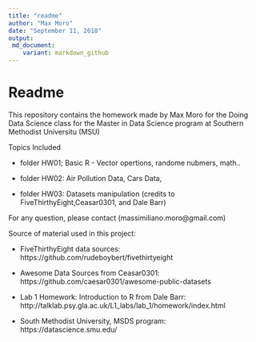 ```yaml
---
title: "readme"
author: "Max Moro"
date: "September 11, 2018"
output: 
 md_document:
    variant: markdown_github
---
```


# Readme

This repository contains the homework made by Max Moro for the Doing Data Science class for the  Master in Data Science program at Southern Methodist Universitu (MSU)

Topics Included

- folder HW01; Basic R - Vector opertions, randome nubmers, math..

- folder HW02: Air Pollution Data, Cars Data,

- folder HW03: Datasets manipulation (credits to FiveThirthyEight,Ceasar0301, and Dale Barr)

For any question, please contact (massimiliano.moro@gmail.com)

Source of material used in this project:

- FiveThirthyEight data sources: https://github.com/rudeboybert/fivethirtyeight

- Awesome Data Sources from Ceasar0301:  https://github.com/caesar0301/awesome-public-datasets

- Lab 1 Homework: Introduction to R from Dale Barr:  http://talklab.psy.gla.ac.uk/L1_labs/lab_1/homework/index.html

- South Methodist University, MSDS program:  https://datascience.smu.edu/
